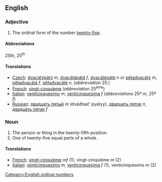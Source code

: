 ==English==

===Adjective===

# The ordinal form of the number [[twenty-five]].

====Abbreviations====
25th, 25<sup>th</sup>

====Translations====

*[[Czech]]: [[dvacátýpátý]] ''m'', [[dvacátápátá]] ''f'', [[dvacátépáté]] ''n'' or [[pětadvacátý]] ''m'', [[pětadvacátá]] ''f'', [[pětadvacáté]] ''n'', (''abbreviation'' 25.)
*[[French]]: [[vingt-cinquième]] (''abbreviation'' 25<sup>ème</sup>)
*[[Italian]]: [[venticinquesimo]] ''m'', [[venticinquesima]] ''f'' (''abbreviations'' 25º ''m'', 25ª ''f'')
*[[Russian]]: [[двадцать пятый]] ''m'' (dvádtsat' pyatyy), [[двадцать пятое]] ''n'', [[двадцать пятая]] ''f''  
 

===Noun===

#The person or thing in the twenty-fifth position.
#One of twenty-five equal parts of a whole.

====Translations====

*[[French]]: [[vingt-cinquième]] ''mf'' (1), vingt-cinquième ''m'' (2)
*[[Italian]]: [[venticinquesimo]] ''m'', [[venticinquesima]] ''f'' (1), venticinquesimo ''m'' (2)

[[Category:English ordinal numbers]]